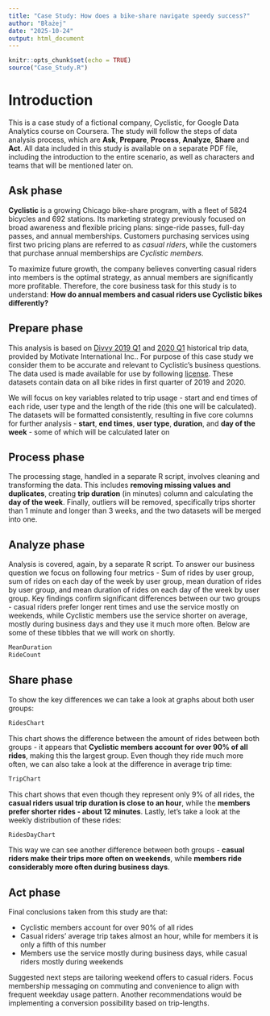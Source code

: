 ---
title: "Case Study: How does a bike-share navigate speedy success?"
author: "Błażej"
date: "2025-10-24"
output: html_document
---

```{r setup, include=FALSE}
knitr::opts_chunk$set(echo = TRUE)
source("Case_Study.R")
```

# Introduction

  This is a case study of a fictional company, Cyclistic, for Google Data Analytics course on Coursera. The study will follow the steps of data analysis process, which are **Ask**, **Prepare**, **Process**, **Analyze**, **Share** and **Act**. All data included in this study is available on a separate PDF file, including the introduction to the entire scenario, as well as characters and teams that will be mentioned later on.

## Ask phase

  **Cyclistic** is a growing Chicago bike-share program, with a fleet of 5824 bicycles and 692 stations. Its marketing strategy previously focused on broad awareness and flexible pricing plans: singe-ride passes, full-day passes, and annual memberships. Customers purchasing services using first two pricing plans are referred to as *casual riders*, while the customers that purchase annual memberships are *Cyclistic members*.

  To maximize future growth, the company believes converting casual riders into members is the optimal strategy, as annual members are significantly more profitable. Therefore, the core business task for this study is to understand: **How do annual members and casual riders use Cyclistic bikes differently?**

## Prepare phase

  This analysis is based on [Divvy 2019 Q1](https://docs.google.com/spreadsheets/d/1uCTsHlZLm4L7-ueaSLwDg0ut3BP_V4mKDo2IMpaXrk4/template/preview?resourcekey=0-dQAUjAu2UUCsLEQQt20PDA#gid=1797029090) and [2020 Q1](https://docs.google.com/spreadsheets/d/179QVLO_yu5BJEKFVZShsKag74ZaUYIF6FevLYzs3hRc/template/preview#gid=640449855) historical trip data, provided by Motivate International Inc.. For purpose of this case study we consider them to be accurate and relevant to Cyclistic's business questions. The data used is made available for use by following [license](https://www.divvybikes.com/data-license-agreement). These datasets contain data on all bike rides in first quarter of 2019 and 2020.
  
  We will focus on key variables related to trip usage - start and end times of each ride, user type and the length of the ride (this one will be calculated). The datasets will be formatted consistently, resulting in five core columns for further analysis - **start**, **end times**, **user type**, **duration**, and **day of the week** - some of which will be calculated later on
  
## Process phase
  The processing stage, handled in a separate R script, involves cleaning and transforming the data. This includes **removing missing values and duplicates**, creating **trip duration** (in minutes) column and calculating the **day of the week**. Finally, outliers will be removed, specifically trips shorter than 1 minute and longer than 3 weeks, and the two datasets will be merged into one.
  
## Analyze phase
  Analysis is covered, again, by a separate R script. To answer our business question we focus on following four metrics - Sum of rides by user group, sum of rides on each day of the week by user group, mean duration of rides by user group, and mean duration of rides on each day of the week by user group. Key findings confirm significant differences between our two groups - casual riders prefer longer rent times and use the service mostly on weekends, while Cyclistic members use the service shorter on average, mostly during business days and they use it much more often. Below are some of these tibbles that we will work on shortly.
```{r Analysis}
MeanDuration
RideCount
```
  
## Share phase
  To show the key differences we can take a look at graphs about both user groups:
```{r Rides Chart, echo = FALSE}
RidesChart
```
  
  This chart shows the difference between the amount of rides between both groups - it appears that **Cyclistic members account for over 90% of all rides**, making this the largest group. Even though they ride much more often, we can also take a look at the difference in average trip time:
```{r Trip time chart, echo = FALSE}
TripChart
```
  
  This chart shows that even though they represent only 9% of all rides, the **casual riders usual trip duration is close to an hour**, while the **members prefer shorter rides - about 12 minutes**. Lastly, let's take a look at the weekly distribution of these rides:
```{r, echo = FALSE}
RidesDayChart
```
  
  This way we can see another difference between both groups - **casual riders make their trips more often on weekends**, while **members ride considerably more often during business days**.

## Act phase
  Final conclusions taken from this study are that:
  
  * Cyclistic members account for over 90% of all rides
  * Casual riders' average trip takes almost an hour, while for members it is only a fifth of this number
  * Members use the service mostly during business days, while casual riders mostly during weekends
  
  Suggested next steps are tailoring weekend offers to casual riders. Focus membership messaging on commuting and convenience to align with frequent weekday usage pattern. Another recommendations would be implementing a conversion possibility based on trip-lengths.